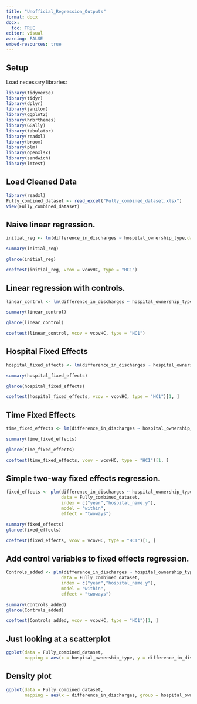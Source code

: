 ```yaml
---
title: "Unofficial_Regression_Outputs"
format: docx
docx:
  toc: TRUE
editor: visual
warning: FALSE
embed-resources: true
---
```


## Setup

Load necessary libraries:

```r
library(tidyverse)
library(tidyr)
library(dplyr)
library(janitor)
library(ggplot2)
library(hrbrthemes)
library(GGally)
library(tabulator)
library(readxl)
library(broom)
library(plm)
library(openxlsx)
library(sandwich)
library(lmtest)
```

## Load Cleaned Data

```r

library(readxl)
Fully_combined_dataset <- read_excel("Fully_combined_dataset.xlsx")
View(Fully_combined_dataset)
```

## Naive linear regression.

```r

initial_reg <- lm(difference_in_discharges ~ hospital_ownership_type,data = Fully_combined_dataset)

summary(initial_reg)

glance(initial_reg)

coeftest(initial_reg, vcov = vcovHC, type = "HC1")
```

## Linear regression with controls.

```r

linear_control <- lm(difference_in_discharges ~ hospital_ownership_type + bed_size + net_patient_revenue + net_charity_care_cost,data = Fully_combined_dataset)  

summary(linear_control) 

glance(linear_control)

coeftest(linear_control, vcov = vcovHC, type = "HC1")
```

## Hospital Fixed Effects

```r

hospital_fixed_effects <- lm(difference_in_discharges ~ hospital_ownership_type + hospital_name.y + bed_size + net_patient_revenue + net_charity_care_cost - 1,data = Fully_combined_dataset)  

summary(hospital_fixed_effects) 

glance(hospital_fixed_effects)

coeftest(hospital_fixed_effects, vcov = vcovHC, type = "HC1")[1, ]
```

## Time Fixed Effects

```r
time_fixed_effects <- lm(difference_in_discharges ~ hospital_ownership_type + year + bed_size + net_patient_revenue + net_charity_care_cost - 1,data = Fully_combined_dataset)  

summary(time_fixed_effects) 

glance(time_fixed_effects)

coeftest(time_fixed_effects, vcov = vcovHC, type = "HC1")[1, ]
```

## Simple two-way fixed effects regression.

```r

fixed_effects <- plm(difference_in_discharges ~ hospital_ownership_type,
                     data = Fully_combined_dataset,
                     index = c("year","hospital_name.y"),
                     model = "within",
                     effect = "twoways")

summary(fixed_effects)
glance(fixed_effects)

coeftest(fixed_effects, vcov = vcovHC, type = "HC1")[1, ]
```

## Add control variables to fixed effects regression.

```r
Controls_added <- plm(difference_in_discharges ~ hospital_ownership_type + bed_size+ net_patient_revenue + net_charity_care_cost,
                     data = Fully_combined_dataset,
                     index = c("year","hospital_name.y"),
                     model = "within",
                     effect = "twoways")

summary(Controls_added)
glance(Controls_added)

coeftest(Controls_added, vcov = vcovHC, type = "HC1")[1, ]
```

## Just looking at a scatterplot

```r
ggplot(data = Fully_combined_dataset,
       mapping = aes(x = hospital_ownership_type, y = difference_in_discharges, fill = year)) + geom_point(alpha = .3) + theme_minimal()

```

## Density plot

```r
ggplot(data = Fully_combined_dataset,
       mapping = aes(x = difference_in_discharges, group = hospital_ownership_type, fill = hospital_ownership_type)) + geom_density(alpha =0.6) + theme_minimal()
```
